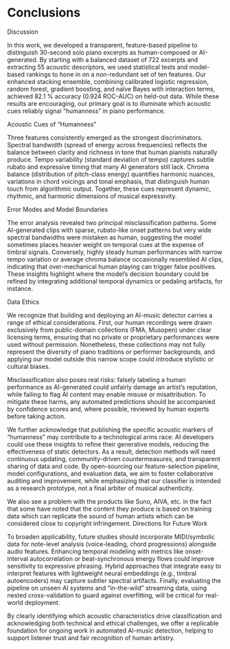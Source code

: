 # Conclusions


Discussion

In this work, we developed a transparent, feature-based pipeline to distinguish 30-second solo piano excerpts as human-composed or AI-generated. By starting with a balanced dataset of 722 excerpts and extracting 55 acoustic descriptors, we used statistical tests and model-based rankings to hone in on a non-redundant set of ten features. Our enhanced stacking ensemble, combining calibrated logistic regression, random forest, gradient boosting, and naïve Bayes with interaction terms, achieved 82.1 % accuracy (0.924 ROC-AUC) on held-out data. While these results are encouraging, our primary goal is to illuminate which acoustic cues reliably signal “humanness” in piano performance.

Acoustic Cues of “Humanness”

Three features consistently emerged as the strongest discriminators. Spectral bandwidth (spread of energy across frequencies) reflects the balance between clarity and richness in tone that human pianists naturally produce. Tempo variability (standard deviation of tempo) captures subtle rubato and expressive timing that many AI generators still lack. Chroma balance (distribution of pitch-class energy) quantifies harmonic nuances, variations in chord voicings and tonal emphasis, that distinguish human touch from algorithmic output. Together, these cues represent dynamic, rhythmic, and harmonic dimensions of musical expressivity.

Error Modes and Model Boundaries

The error analysis revealed two principal misclassification patterns. Some AI-generated clips with sparse, rubato-like onset patterns but very wide spectral bandwidths were mistaken as human, suggesting the model sometimes places heavier weight on temporal cues at the expense of timbral signals. Conversely, highly steady human performances with narrow tempo variation or average chroma balance occasionally resembled AI clips, indicating that over-mechanical human playing can trigger false positives. These insights highlight where the model’s decision boundary could be refined by integrating additional temporal dynamics or pedaling artifacts, for instance.

Data Ethics

We recognize that building and deploying an AI-music detector carries a range of ethical considerations. First, our human recordings were drawn exclusively from public-domain collections (FMA, Musopen) under clear licensing terms, ensuring that no private or proprietary performances were used without permission. Nonetheless, these collections may not fully represent the diversity of piano traditions or performer backgrounds, and applying our model outside this narrow scope could introduce stylistic or cultural biases.

Misclassification also poses real risks: falsely labeling a human performance as AI-generated could unfairly damage an artist’s reputation, while failing to flag AI content may enable misuse or misattribution. To mitigate these harms, any automated predictions should be accompanied by confidence scores and, where possible, reviewed by human experts before taking action.

We further acknowledge that publishing the specific acoustic markers of “humanness” may contribute to a technological arms race: AI developers could use these insights to refine their generative models, reducing the effectiveness of static detectors. As a result, detection methods will need continuous updating, community-driven countermeasures, and transparent sharing of data and code. By open-sourcing our feature-selection pipeline, model configurations, and evaluation data, we aim to foster collaborative auditing and improvement, while emphasizing that our classifier is intended as a research prototype, not a final arbiter of musical authenticity.

We also see a problem with the products like Suno, AIVA, etc. in the fact that some have noted that the content they produce is based on training data which can replicate the sound of human artists which can be considered close to copyright infringement. 
Directions for Future Work

To broaden applicability, future studies should incorporate MIDI/symbolic data for note-level analysis (voice-leading, chord progressions) alongside audio features. Enhancing temporal modeling with metrics like onset-interval autocorrelation or beat-synchronous energy flows could improve sensitivity to expressive phrasing. Hybrid approaches that integrate easy to interpret features with lightweight neural embeddings (e.g., timbral autoencoders) may capture subtler spectral artifacts. Finally, evaluating the pipeline on unseen AI systems and “in-the-wild” streaming data, using nested cross-validation to guard against overfitting, will be critical for real-world deployment.

By clearly identifying which acoustic characteristics drive classification and acknowledging both technical and ethical challenges, we offer a replicable foundation for ongoing work in automated AI-music detection, helping to support listener trust and fair recognition of human artistry.


